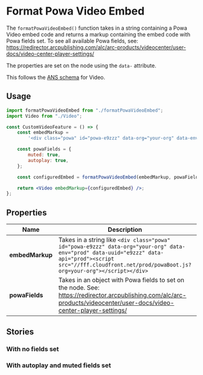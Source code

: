 

<Meta of={IndexStories} />

# Format Powa Video Embed

The `formatPowaVideoEmbed()` function takes in a string containing a Powa Video embed code and returns a markup containing the embed code with Powa fields set. To see all available Powa fields, see: https://redirector.arcpublishing.com/alc/arc-products/videocenter/user-docs/video-center-player-settings/

The properties are set on the node using the `data-` attribute.

This follows the [ANS schema](https://github.com/washingtonpost/ans-schema) for Video.

## Usage

```jsx
import formatPowaVideoEmbed from "./formatPowaVideoEmbed";
import Video from "./Video";

const CustomVideoFeature = () => {
	const embedMarkup =
		'<div class="powa" id="powa-e9zzz" data-org="your-org" data-env="prod" data-uuid="e9zzz" data-api="prod"><script src="//fff.cloudfront.net/prod/powaBoot.js?org=your-org"></script></div>';

	const powaFields = {
		muted: true,
		autoplay: true,
	};

	const configuredEmbed = formatPowaVideoEmbed(embedMarkup, powaFields);

	return <Video embedMarkup={configuredEmbed} />;
};
```

## Properties

| Name            | Description                                                                                                                                                                                                       | Default |
| --------------- | ----------------------------------------------------------------------------------------------------------------------------------------------------------------------------------------------------------------- | ------- |
| **embedMarkup** | Takes in a string like `<div class="powa" id="powa-e9zzz" data-org="your-org" data-env="prod" data-uuid="e9zzz" data-api="prod"><script src="//fff.cloudfront.net/prod/powaBoot.js?org=your-org"></script></div>` | -       |
| **powaFields**  | Takes in an object with Powa fields to set on the node. See: https://redirector.arcpublishing.com/alc/arc-products/videocenter/user-docs/video-center-player-settings/                                            | {}      |

## Stories

### With no fields set

<Story of={IndexStories.WithNoFieldsSet} />

### With autoplay and muted fields set

<Story of={IndexStories.WithAutoplayAndMutedFieldsSet} />
